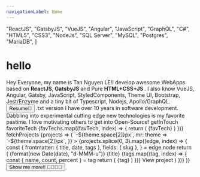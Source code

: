```yaml
---
navigationLabel: Home
---
```



  "ReactJS",
  "GatsbyJS",
  "VueJS",
  "Angular",
  "JavaScript",
  "GraphQL",
  "C#",
  "HTML5",
  "CSS3",
  "NodeJs",
  "SQL Server",
  "MySQL",
  "Postgres",
  "MariaDB",
]

# hello

<Message variant="success" mb={2}>
  <Text variant="styles.h4">Hey Everyone, my name is Tan Nguyen LE!</Text>I develop
  awesome WebApps based on <b>ReactJS</b>, <b>GatsbyJS</b> and Pure <b>
    HTML+CSS+JS
  </b>. I also know VueJS, Angular, Gatsby, JavaScript, StyledComponents, Theme UI,
  Bootstrap, Jest/Enzyme and a tiny bit of Typescript, Nodejs, Apollo/GraphQL.
  <Divider />
  <Button
    as="a"
    mr={2}
    href="documents/tannguyenle.pdf"
    variant="primary"
    role="button"
    sx={{ fontWeight: 600 }}
  >
    Resume📄
  </Button>
  <Link href="documents/TanNguyenLe.txt" role="button">
    .txt version
  </Link>
</Message>

<Message variant="success" mb={2}>
  I have over 10 years in software development. Dabbling into experimental
  cutting edge new technologies is my favorite pastime. I love motivating others
  to get into Open-Source!
</Message>
<Divider />
<Grid gap={2} columns={[1, "1fr 2fr"]}>
  <Box>
    <Heading variant="styles.h2">getInTouch</Heading>
    <Socials />
  </Box>
  <Box>
    <Heading variant="styles.h2">favoriteTech</Heading>
    {favTechs.map((favTech, index) => {
      return (
        <Badge
          key={index}
          variant="primary"
          sx={{
            mr: 2,
            mb: 2,
            color: mix("secondary", "success", `${index / favTechs.length}`),
            borderColor: mix(
              "secondary",
              "success",
              `${index / favTechs.length}`
            ),
          }}
        >
          {favTech}
        </Badge>
      )
    })}
  </Box>
</Grid>
<Divider />
<Heading variant="styles.h2">fetchProjects</Heading>
<SourceList filter="projects">
  {projects => (
    <Flex
      sx={{
        flexWrap: "wrap",
        ml: theme => `-${theme.space[2]}px`,
        mr: theme => `-${theme.space[2]}px`,
      }}
    >
      {projects.splice(0, 3).map((edge, index) => {
        const {
          frontmatter: { title, date, tags },
          fields: { slug },
        } = edge.node
        return (
          <Box
            key={index}
            sx={{
              mb: 3,
              maxWidth: ["100%", "50%", "33.333%"],
              width: ["100%", "50%", "33.333%"],
            }}
          >
            <Link href={slug} sx={{ textDecoration: "none" }}>
              <Card
                sx={{
                  ml: 2,
                  mr: 2,
                  p: 3,
                  height: "100%",
                  boxShadow: "none",
                }}
              >
                <Text sx={{ fontSize: 0, color: "muted" }}>
                  {format(new Date(date), "d-MMM-u")}
                </Text>
                <Heading variant="styles.h4" sx={{ color: "text" }}>
                  {title}
                </Heading>
                {tags.map((tag, index) => {
                  const { name, count, percent } = tag
                  return (
                    <Badge
                      key={index}
                      variant="primary"
                      sx={{
                        mr: 2,
                        mb: 2,
                        color: mix(
                          "success",
                          "secondary",
                          `${index / tags.length}`
                        ),
                        borderColor: mix(
                          "success",
                          "secondary",
                          `${index / tags.length}`
                        ),
                      }}
                    >
                      {tag}
                    </Badge>
                  )
                })}
                <Text sx={{ textDecoration: "underline" }}>View project</Text>
              </Card>
            </Link>
          </Box>
        )
      })}
    </Flex>
  )}
</SourceList>
<Flex
  sx={{
    justifyContent: "center",
  }}
>
  <Button as="a" mr={2} href="/projects" variant="primary">
    Show me more!! 👨‍💻👩‍💻
  </Button>
</Flex>
<Divider />

<Footer />
